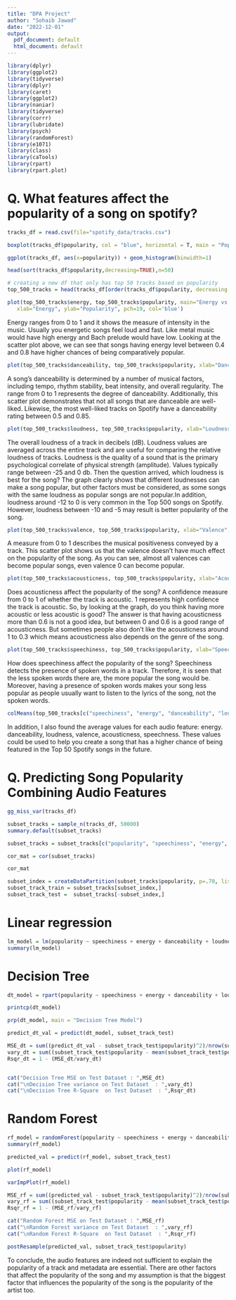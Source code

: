 ```yaml
---
title: "DPA Project"
author: "Sohaib Jawad"
date: "2022-12-01"
output:
  pdf_document: default
  html_document: default
---
```



```r
library(dplyr)
library(ggplot2)
library(tidyverse)
library(dplyr)
library(caret)
library(ggplot2)
library(naniar)
library(tidyverse)
library(corrr)
library(lubridate)
library(psych)
library(randomForest)
library(e1071)
library(class)
library(caTools)
library(rpart)
library(rpart.plot)
```


# Q. What features affect the popularity of a song on spotify?


```r
tracks_df = read.csv(file="spotify_data/tracks.csv")
```


```r
boxplot(tracks_df$popularity, col = "blue", horizontal = T, main = "Popularity")
```



```r
ggplot(tracks_df, aes(x=popularity)) + geom_histogram(binwidth=1)
```


```r
head(sort(tracks_df$popularity,decreasing=TRUE),n=50)
```


```r
# creating a new df that only has top 50 tracks based on popularity
top_500_tracks = head(tracks_df[order(tracks_df$popularity, decreasing = TRUE),],500)
```



```r
plot(top_500_tracks$energy, top_500_tracks$popularity, main="Energy vs Popularity",
   xlab="Energy", ylab="Popularity", pch=19, col='blue')
```

Energy ranges from 0 to 1 and it shows the measure of intensity in the music. Usually you energetic songs feel loud and fast. Like metal music would have high energy and Bach prelude would have low. Looking at the scatter plot above, we can see that songs having energy level between 0.4 and 0.8 have higher chances of being comparatively popular. 

```r
plot(top_500_tracks$danceability, top_500_tracks$popularity, xlab="Dancibility", ylab="Popularity", main="Dancibility vs Popularity", pch=19, col="blue")
```

A song's danceability is determined by a number of musical factors, including tempo, rhythm stability, beat intensity, and overall regularity. The range from 0 to 1 represents the degree of danceability. Additionally, this scatter plot demonstrates that not all songs that are danceable are well-liked. Likewise, the most well-liked tracks on Spotify have a danceability rating between  0.5 and 0.85.


```r
plot(top_500_tracks$loudness, top_500_tracks$popularity, xlab="Loudness", ylab="Popularity", main="Loudness vs Popularity", pch=19, col='blue')
```

The overall loudness of a track in decibels (dB). Loudness values are averaged across the entire track and are useful for comparing the relative loudness of tracks. Loudness is the quality of a sound that is the primary psychological correlate of physical strength (amplitude). Values typically range between -25 and 0 db. Then the question arrived, which loudness is best for the song? The graph clearly shows that different loudnesses can make a song popular, but other factors must be considered, as some songs with the same loudness as popular songs are not popular.In addition, loudness around -12 to 0 is very common in the Top 500 songs on Spotify. However, loudness between -10 and -5 may result is better popularity of the song.


```r
plot(top_500_tracks$valence, top_500_tracks$popularity, xlab="Valence", ylab="Popularity", main="Valence vs Popularity", pch=19, col='blue')
```

A measure from 0 to 1 describes the musical positiveness conveyed by a track. This scatter plot shows us that the valence doesn’t have much effect on the popularity of the song. As you can see, almost all valences can become popular songs, even valence 0 can become popular.


```r
plot(top_500_tracks$acousticness, top_500_tracks$popularity, xlab="Acousticness", ylab="Popularity", main="Acousticness vs Popularity",pch=19, col='blue')
```

Does acousticness affect the popularity of the song? A confidence measure from 0 to 1 of whether the track is acoustic. 1 represents high confidence the track is acoustic. So, by looking at the graph, do you think having more acoustic or less acoustic is good? The answer is that having acousticness more than 0.6 is not a good idea, but between 0 and 0.6 is a good range of acousticness. But sometimes people also don’t like the acousticness around 1 to 0.3 which means acousticness also depends on the genre of the song.


```r
plot(top_500_tracks$speechiness, top_500_tracks$popularity, xlab="Speechiness", ylab="Popularity", main="Speechiness vs Popularity",pch=19, col='blue')
```

How does speechiness affect the popularity of the song? Speechiness detects the presence of spoken words in a track. Therefore, it is seen that the less spoken words there are, the more popular the song would be. Moreover, having a presence of spoken words makes your song less popular as people usually want to listen to the lyrics of the song, not the spoken words.




```r
colMeans(top_500_tracks[c("speechiness", "energy", "danceability", "loudness", "acousticness", "liveness", "tempo")])
```


In addition, I also found the average values for each audio feature: energy. danceability, loudness, valence, acousticness, speechness. These values could be used to help you create a song that has a higher chance of being featured in the Top 50 Spotify songs in the future.


# Q. Predicting Song Popularity Combining Audio Features

```r
gg_miss_var(tracks_df)
```

```r
subset_tracks = sample_n(tracks_df, 50000)
summary.default(subset_tracks)
```

```r
subset_tracks = subset_tracks[c("popularity", "speechiness", "energy", "danceability", "loudness", "acousticness", "liveness", "tempo", "valence", "instrumentalness")]
```


```r
cor_mat = cor(subset_tracks)
```

```r
cor_mat
```


```r
subset_index = createDataPartition(subset_tracks$popularity, p=.70, list=FALSE)
subset_track_train = subset_tracks[subset_index,]
subset_track_test =  subset_tracks[-subset_index,]
```


# Linear regression

```r
lm_model = lm(popularity ~ speechiness + energy + danceability + loudness + acousticness + liveness + tempo + valence + instrumentalness, data=subset_track_train)
summary(lm_model)
```


# Decision Tree

```r
dt_model = rpart(popularity ~ speechiness + energy + danceability + loudness + acousticness + liveness + tempo + valence + instrumentalness, data=subset_track_train, method = "anova")

printcp(dt_model)
```

```r
prp(dt_model, main = "Decision Tree Model")
```

```r
predict_dt_val = predict(dt_model, subset_track_test)

MSE_dt = sum((predict_dt_val - subset_track_test$popularity)^2)/nrow(subset_track_test)
vary_dt = sum((subset_track_test$popularity - mean(subset_track_test$popularity))^2)/(nrow(subset_track_test)-1)
Rsqr_dt = 1 - (MSE_dt/vary_dt)


cat("Decision Tree MSE on Test Dataset : ",MSE_dt)
cat("\nDecision Tree variance on Test Dataset  : ",vary_dt)
cat("\nDecision Tree R-Square  on Test Dataset  : ",Rsqr_dt)
```


# Random Forest

```r
rf_model = randomForest(popularity ~ speechiness + energy + danceability + loudness + acousticness + liveness + tempo + valence + instrumentalness, data=subset_track_train)
summary(rf_model)
```


```r
predicted_val = predict(rf_model, subset_track_test)
```

```r
plot(rf_model)
```

```r
varImpPlot(rf_model)
```

```r
MSE_rf = sum((predicted_val - subset_track_test$popularity)^2)/nrow(subset_track_test)
vary_rf = sum((subset_track_test$popularity - mean(subset_track_test$popularity))^2)/(nrow(subset_track_test)-1)
Rsqr_rf = 1 - (MSE_rf/vary_rf)

cat("Random Forest MSE on Test Dataset : ",MSE_rf)
cat("\nRandom Forest variance on Test Dataset  : ",vary_rf)
cat("\nRandom Forest R-Square  on Test Dataset  : ",Rsqr_rf)
```

```r
postResample(predicted_val, subset_track_test$popularity)
```

To conclude, the audio features are indeed not sufficient to explain the popularity of a track and metadata are essential. There are other factors that affect the popularity of the song and my assumption is that the biggest factor that influences the popularity of the song is the popularity of the artist too.




